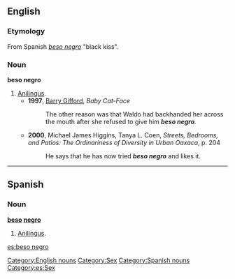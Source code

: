 ==English==

===Etymology===
From Spanish ''[[beso negro#Spanish|beso negro]]'' "black kiss".
===Noun===
'''beso negro'''

# [[Anilingus]].
#*'''1997''', [[w:Barry Gifford|Barry Gifford]], ''Baby Cat-Face''
#*:The other reason was that Waldo had backhanded her across the mouth after she refused to give him '''''beso negro'''''.
#*'''2000''', Michael James Higgins, Tanya L. Coen, ''Streets, Bedrooms, and Patios: The Ordinariness of Diversity in Urban Oaxaca'', p. 204
#*:He says that he has now tried '''''beso negro''''' and likes it.
[[Category:English nouns]]
[[Category:Sex]]
----
==Spanish==
===Noun===
'''[[beso]] [[negro]]'''

# [[Anilingus]].

[[Category:Spanish nouns]]
[[Category:es:Sex]]

[[es:beso negro]]